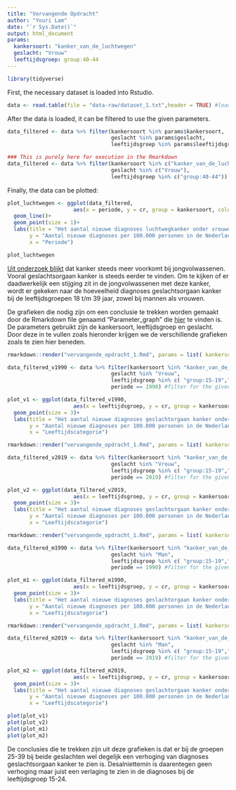 ```yaml
---
title: "Vervangende Opdracht"
author: "Youri Lam"
date: "`r Sys.Date()`"
output: html_document
params:
  kankersoort: "kanker_van_de_luchtwegen"
  geslacht: "Vrouw"
  leeftijdsgroep: group:40-44
---
```


```r
library(tidyverse)
```

First, the necessary dataset is loaded into Rstudio. 

```r
data <- read.table(file = "data-raw/dataset_1.txt",header = TRUE) #load the data
```

After the data is loaded, it can be filtered to use the given parameters.

```r
data_filtered <- data %>% filter(kankersoort %in% params$kankersoort,
                                 geslacht %in% params$geslacht,
                                 leeftijdsgroep %in% params$leeftijdsgroep) #filter for the given parameters
```

```r
### This is purely here for execution in the Rmarkdown
data_filtered <- data %>% filter(kankersoort %in% c("kanker_van_de_luchtwegen"),
                                 geslacht %in% c("Vrouw"),
                                 leeftijdsgroep %in% c("group:40-44"))

```

Finally, the data can be plotted:

```r
plot_luchtwegen <- ggplot(data_filtered,
                     aes(x = periode, y = cr, group = kankersoort, color = leeftijdsgroep))+
  geom_line()+
  geom_point(size = 1)+
  labs(title = "Het aantal nieuwe diagnoses luchtwegkanker onder vrouwen tussen de 40 en 44 jaar door de jaren heen ",
       y = "Aantal nieuwe diagnoses per 100.000 personen in de Nederlandse bevolking per jaar)",
       x = "Periode")

plot_luchtwegen
```


[Uit onderzoek blijkt](https://iknl.nl/kankersoorten/kanker-bij-jongvolwassenen) dat kanker steeds meer voorkomt bij jongvolwassenen. Vooral geslachtsorgaan kanker is steeds eerder te vinden. Om te kijken of er daadwerkelijk een stijging zit in de jongvolwassenen met deze kanker, wordt er gekeken naar de hoeveelheid diagnoses geslachtsorgaan kanker bij de leeftijdsgroepen 18 t/m 39 jaar, zowel bij mannen als vrouwen. 

De grafieken die nodig zijn om een conclusie te trekken worden gemaakt door de Rmarkdown file genaamd "Parameter_graph" die [hier](https://github.com/YouriLam/VervangendeOpdracht) te vinden is. De parameters gebruikt zijn de kankersoort, leeftijdsgroep en geslacht. Door deze in te vullen zoals hieronder krijgen we de verschillende grafieken zoals te zien hier beneden. 

```r
rmarkdown::render("vervangende_opdracht_1.Rmd", params = list( kankersoort = "kanker_van_de_vrouwelijke_geslachtsorganen", geslacht = "Vrouw", leeftijdsgroep = c( "group:15-19","group:20-24","group:25-29","group:30-34","group:35-39")))

```


```r
data_filtered_v1990 <- data %>% filter(kankersoort %in% "kanker_van_de_vrouwelijke_geslachtsorganen",
                                 geslacht %in% "Vrouw",
                                 leeftijdsgroep %in% c( "group:15-19","group:20-24","group:25-29","group:30-34","group:35-39"),
                                 periode == 1990) #filter for the given parameters
```



```r
plot_v1 <- ggplot(data_filtered_v1990,
                     aes(x = leeftijdsgroep, y = cr, group = kankersoort, color = leeftijdsgroep))+
  geom_point(size = 3)+
  labs(title = "Het aantal nieuwe diagnoses geslachtorgaan kanker onder vrouwen in 1990 ",
       y = "Aantal nieuwe diagnoses per 100.000 personen in de Nederlandse bevolking)",
       x = "Leeftijdscategorie")
```

```r
rmarkdown::render("vervangende_opdracht_1.Rmd", params = list( kankersoort = "kanker_van_de_vrouwelijke_geslachtsorganen", geslacht = "Vrouw", leeftijdsgroep = c( "group:15-19","group:20-24","group:25-29","group:30-34","group:35-39")))

```


```r
data_filtered_v2019 <- data %>% filter(kankersoort %in% "kanker_van_de_vrouwelijke_geslachtsorganen",
                                 geslacht %in% "Vrouw",
                                 leeftijdsgroep %in% c( "group:15-19","group:20-24","group:25-29","group:30-34","group:35-39"),
                                 periode == 2019) #filter for the given parameters
```



```r
plot_v2 <- ggplot(data_filtered_v2019,
                     aes(x = leeftijdsgroep, y = cr, group = kankersoort, color = leeftijdsgroep))+
  geom_point(size = 3)+
  labs(title = "Het aantal nieuwe diagnoses geslachtorgaan kanker onder vrouwen in 2019 ",
       y = "Aantal nieuwe diagnoses per 100.000 personen in de Nederlandse bevolking)",
       x = "Leeftijdscategorie")
```


```r
rmarkdown::render("vervangende_opdracht_1.Rmd", params = list( kankersoort = "kanker_van_de_mannelijke_geslachtsorganen", geslacht = "Man", leeftijdsgroep = c( "group:15-19","group:20-24","group:25-29","group:30-34","group:35-39")))

```


```r
data_filtered_m1990 <- data %>% filter(kankersoort %in% "kanker_van_de_mannelijke_geslachtsorganen",
                                 geslacht %in% "Man",
                                 leeftijdsgroep %in% c( "group:15-19","group:20-24","group:25-29","group:30-34","group:35-39"),
                                 periode == 1990) #filter for the given parameters
```




```r
plot_m1 <- ggplot(data_filtered_m1990,
                     aes(x = leeftijdsgroep, y = cr, group = kankersoort, color = leeftijdsgroep))+
  geom_point(size = 3)+
  labs(title = "Het aantal nieuwe diagnoses geslachtorgaan kanker onder mannen in 1990 ",
       y = "Aantal nieuwe diagnoses per 100.000 personen in de Nederlandse bevolking)",
       x = "Leeftijdscategorie")
```

```r
rmarkdown::render("vervangende_opdracht_1.Rmd", params = list( kankersoort = "kanker_van_de_mannelijke_geslachtsorganen", geslacht = "Man", leeftijdsgroep = c( "group:15-19","group:20-24","group:25-29","group:30-34","group:35-39")))

```


```r
data_filtered_m2019 <- data %>% filter(kankersoort %in% "kanker_van_de_mannelijke_geslachtsorganen",
                                 geslacht %in% "Man",
                                 leeftijdsgroep %in% c( "group:15-19","group:20-24","group:25-29","group:30-34","group:35-39"),
                                 periode == 2019) #filter for the given parameters
```




```r
plot_m2 <- ggplot(data_filtered_m2019,
                     aes(x = leeftijdsgroep, y = cr, group = kankersoort, color = leeftijdsgroep))+
  geom_point(size = 3)+
  labs(title = "Het aantal nieuwe diagnoses geslachtorgaan kanker onder mannen in 2019 ",
       y = "Aantal nieuwe diagnoses per 100.000 personen in de Nederlandse bevolking)",
       x = "Leeftijdscategorie")
```

```r
plot(plot_v1)
plot(plot_v2)
plot(plot_m1)
plot(plot_m2)
```

De conclusies die te trekken zijn uit deze grafieken is dat er bij de groepen 25-39 bij beide geslachten wel degelijk een verhoging van diagnoses geslachtsorgaan kanker te zien is. Desalniettemin is daarentegen geen verhoging maar juist een verlaging te zien in de diagnoses bij de leeftijdsgroep 15-24.
